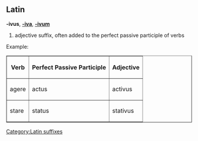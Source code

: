 ==Latin==
'''-ivus''', '''[[-iva]]''', '''[[-ivum]]'''

# adjective suffix, often added to the perfect passive participle of verbs

Example:
<table border=1 cellpadding=2 cellspacing=0>
  <tr><th>Verb</th>
      <th>Perfect Passive Participle</th>
      <th>Adjective</th>
  </tr>
  <tr><td>agere</td>
      <td>actus</td>
      <td>activus</td>
  </tr>
  <tr><td>stare</td>
      <td>status</td>
      <td>stativus</td>
  </tr>
</table>
[[Category:Latin suffixes]]